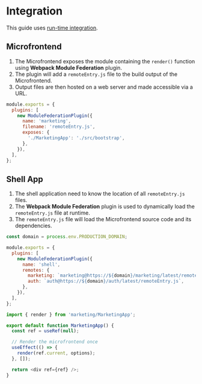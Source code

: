 # Integration

This guide uses [run-time integration](../integration.mdx#run-time-integration).

## Microfrontend

1. The Microfrontend exposes the module containing the `render()` function using **Webpack Module Federation** plugin.
2. The plugin will add a `remoteEntry.js` file to the build output of the Microfrontend.
3. Output files are then hosted on a web server and made accessible via a URL.

```js title="marketing/webpack.prod.js"
module.exports = {
  plugins: [
    new ModuleFederationPlugin({
      name: 'marketing',
      filename: 'remoteEntry.js',
      exposes: {
        './MarketingApp': './src/bootstrap',
      },
    }),
  ],
};
```


## Shell App

1. The shell application need to know the location of all `remoteEntry.js` files.
2. The **Webpack Module Federation** plugin is used to dynamically load the `remoteEntry.js` file at runtime.
3. The `remoteEntry.js` file will load the Microfrontend source code and its dependencies.

```js title="shell/webpack.prod.js"
const domain = process.env.PRODUCTION_DOMAIN;

module.exports = {
  plugins: [
    new ModuleFederationPlugin({
      name: 'shell',
      remotes: {
        marketing: `marketing@https://${domain}/marketing/latest/remoteEntry.js`,
        auth: `auth@https://${domain}/auth/latest/remoteEntry.js`,
      },
    }),
  ],
};
```

```js title="shell/src/bootstrap.js"
import { render } from 'marketing/MarketingApp';

export default function MarketingApp() {
  const ref = useRef(null);

  // Render the microfrontend once
  useEffect(() => {
    render(ref.current, options);
  }, []);

  return <div ref={ref} />;
}
```